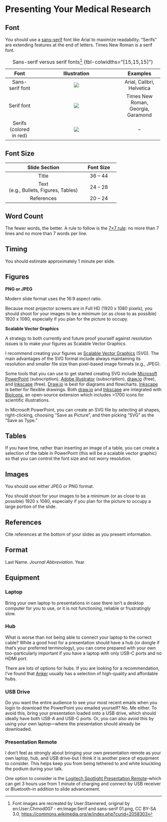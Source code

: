 # Presenting Your Medical Research {.unnumbered}

## Font

You should use a [sans-serif](https://en.wikipedia.org/wiki/Sans-serif) font like Arial to maximize readability. "Serifs" are extending features at the end of letters. Times New Roman is a serif font.

+-------------------------+--------------------------------------------------------------------------+------------------------------------+
| **Font**                | **Illustration**                                                         | **Examples**                       |
+:=======================:+:========================================================================:+:==================================:+
| Sans-serif font         | ![](images/presenting-your-medical-research/Serif_and_sans-serif_01.png) | Arial, Calibri, Helvetica          |
+-------------------------+--------------------------------------------------------------------------+------------------------------------+
| Serif font              | ![](images/presenting-your-medical-research/Serif_and_sans-serif_02.png) | Times New Roman, Georgia, Garamond |
+-------------------------+--------------------------------------------------------------------------+------------------------------------+
| Serifs (colored in red) | ![](images/presenting-your-medical-research/Serif_and_sans-serif_03.png) | --                                 |
+-------------------------+--------------------------------------------------------------------------+------------------------------------+

: Sans-serif versus serif fonts[^presenting-your-medical-research-1] {tbl-colwidths="\[15,15,15\]"}

[^presenting-your-medical-research-1]: Font images are recreated by User:Stannered, original by en:User:Chmod007 - en:Image:Serif and sans-serif 01.png, CC BY-SA 3.0, <https://commons.wikimedia.org/w/index.php?curid=2058303>

## Font Size

+----------------------------------+---------------+
| Slide Section                    | Font Size     |
+:================================:+:=============:+
| Title                            | 36 -- 44      |
+----------------------------------+---------------+
| Text\                            | 24 -- 28      |
| (e.g., Bullets, Figures, Tables) |               |
+----------------------------------+---------------+
| References                       | 20 -- 24      |
+----------------------------------+---------------+

## Word Count

The fewer words, the better. A rule to follow is the [7×7 rule](https://blog.hubspot.com/marketing/7x7-rule-powerpoint): no more than 7 lines and no more than 7 words per line.

## Timing

You should estimate approximately 1 minute per slide.

## Figures

**PNG or JPEG**

Modern slide format uses the 16:9 aspect ratio.

Because most projector screens are in Full HD (1920 x 1080 pixels), you should shoot for your images to be a minimum (or as close to as possible) 1920 x 1080, especially if you plan for the picture to occupy.

**Scalable Vector Graphics**

A strategy to both currently and future proof yourself against resolution issues is to make your figures as Scalable Vector Graphics.

I recommend creating your figures as [Scalable Vector Graphics](https://en.wikipedia.org/wiki/SVG) (SVG). The main advantages of the SVG format include always maintaining its resolution and smaller file size than pixel-based image formats (e.g., JPEG).

Some tools that you can use to get started creating SVG include [Microsoft PowerPoint](https://www.microsoft.com/en-us/microsoft-365/powerpoint) (subscription), [Adobe Illustrator](https://www.adobe.com/products/illustrator.html) (subscription), [draw.io](https://www.drawio.com) (free), and [Inkscape](https://inkscape.org) (free). [Draw.io](https://www.drawio.com) is best for diagrams and flowcharts. [Inkscape](https://inkscape.org) is better for flexible drawings. Both [draw.io](https://www.drawio.com) and [Inkscape](https://inkscape.org) are integrated with [Bioicons](https://bioicons.com/extensions/), an open-source extension which includes \>1700 icons for scientific illustrations.

In Microsoft PowerPoint, you can create an SVG file by selecting all shapes, right-clicking, choosing "Save as Picture", and then picking "SVG" as the "Save as Type."

## Tables

If you have time, rather than inserting an image of a table, you can create a selection of the table in PowerPoint (this will be a scalable vector graphic) so that you can control the font size and not worry resolution.

## Images

You should use either JPEG or PNG format.

You should shoot for your images to be a minimum (or as close to as possible) 1920 x 1080, especially if you plan for the picture to occupy a large portion of the slide.

## References

Cite references at the bottom of your slides as you present information.

::: callout-note
## Format

Last Name. *Journal Abbreviation*. Year.
:::

## Equipment

### Laptop

Bring your own laptop to presentations in case there isn't a desktop computer for you to use, or it is not functioning, reliable or frustratingly slow.

### Hub

What is worse than not being able to connect your laptop to the correct cable? While a good host for a presentation should have a hub (or dongle if that's your preferred terminology), you can come prepared with your own too--particularly important if you have a laptop with only USB-C ports and no HDMI port.

There are lots of options for hubs. If you are looking for a recommendation, I've found that [Anker](https://www.anker.com) usually has a selection of high-quality and affordable hubs.

### USB Drive

Do you want the entire audience to see your most recent emails when you login to download the PowerPoint you emailed yourself? No. Me either. To avoid this, bring your presentation loaded onto a USB drive, which should ideally have both USB-A and USB-C ports. Or, you can also avoid this by using your own laptop—where the presentation should already be downloaded.

### Presentation Remote

I don't feel as strongly about bringing your own presentation remote as your own laptop, hub, and USB drive--but I think it is another piece of equipment to consider. This helps keep you from being tethered to and white knuckling the podium during your talk.

One option to consider is the [Logitech Spotlight Presentation Remote](https://www.logitech.com/en-us/products/presenters/spotlight-presentation-remote.910-004654.html?utm_source=Google&utm_medium=Paid-Search&utm_campaign=DEPT_FY25_QX_USA_LO_Logi_DTX-Logitech-Search-Product_Google_na&gad_source=1&gbraid=0AAAAADDQ2OxlZEEEm1pbmGeQwBy2tp5qP&gclid=Cj0KCQjwkdO0BhDxARIsANkNcrdav5PZi0zNNl3VzdVBl2UsY7yWd8urzGp4BmCxaR5VFOXlgY70Tf0aAh3zEALw_wcB)--which can get 3 hours use from 1 minute of charging and connect by USB receiver or Bluetooth--in addition to slide advancement.
